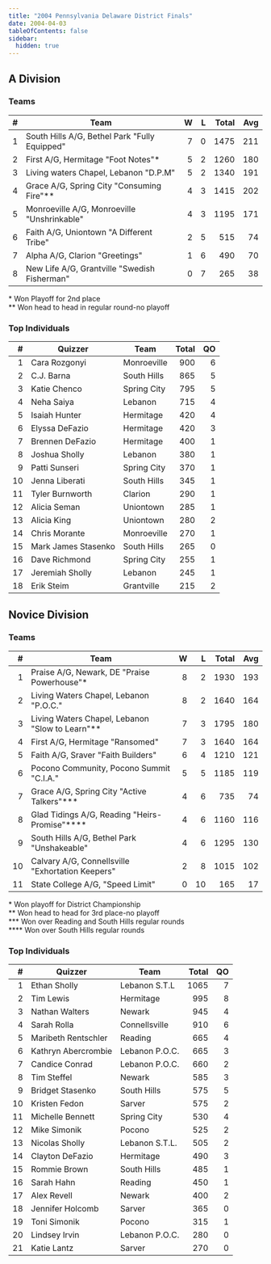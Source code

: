 ```yaml
---
title: "2004 Pennsylvania Delaware District Finals"
date: 2004-04-03
tableOfContents: false
sidebar:
  hidden: true
---
```


## A Division

### Teams

|    # | Team                                          |    W |    L | Total |  Avg |
| ---: | --------------------------------------------- | ---: | ---: | ----: | ---: |
|    1 | South Hills A/G, Bethel Park "Fully Equipped" |    7 |    0 |  1475 |  211 |
|    2 | First A/G, Hermitage "Foot Notes"*            |    5 |    2 |  1260 |  180 |
|    3 | Living waters Chapel, Lebanon "D.P.M"         |    5 |    2 |  1340 |  191 |
|    4 | Grace A/G, Spring City "Consuming Fire"**     |    4 |    3 |  1415 |  202 |
|    5 | Monroeville A/G, Monroeville "Unshrinkable"   |    4 |    3 |  1195 |  171 |
|    6 | Faith A/G, Uniontown "A Different Tribe"      |    2 |    5 |   515 |   74 |
|    7 | Alpha A/G, Clarion "Greetings"                |    1 |    6 |   490 |   70 |
|    8 | New Life A/G, Grantville "Swedish Fisherman"  |    0 |    7 |   265 |   38 |

\* Won Playoff for 2nd place\
\*\* Won head to head in regular round-no playoff

### Top Individuals

|    # | Quizzer             | Team        | Total |   QO |
| ---: | ------------------- | ----------- | ----: | ---: |
|    1 | Cara Rozgonyi       | Monroeville |   900 |    6 |
|    2 | C.J. Barna          | South Hills |   865 |    5 |
|    3 | Katie Chenco        | Spring City |   795 |    5 |
|    4 | Neha Saiya          | Lebanon     |   715 |    4 |
|    5 | Isaiah Hunter       | Hermitage   |   420 |    4 |
|    6 | Elyssa DeFazio      | Hermitage   |   420 |    3 |
|    7 | Brennen DeFazio     | Hermitage   |   400 |    1 |
|    8 | Joshua Sholly       | Lebanon     |   380 |    1 |
|    9 | Patti Sunseri       | Spring City |   370 |    1 |
|   10 | Jenna Liberati      | South Hills |   345 |    1 |
|   11 | Tyler Burnworth     | Clarion     |   290 |    1 |
|   12 | Alicia Seman        | Uniontown   |   285 |    1 |
|   13 | Alicia King         | Uniontown   |   280 |    2 |
|   14 | Chris Morante       | Monroeville |   270 |    1 |
|   15 | Mark James Stasenko | South Hills |   265 |    0 |
|   16 | Dave Richmond       | Spring City |   255 |    1 |
|   17 | Jeremiah Sholly     | Lebanon     |   245 |    1 |
|   18 | Erik Steim          | Grantville  |   215 |    2 |

## Novice Division

### Teams

|    # | Team                                             |    W |    L | Total |  Avg |
| ---: | ------------------------------------------------ | ---: | ---: | ----: | ---: |
|    1 | Praise A/G, Newark, DE "Praise Powerhouse"*      |    8 |    2 |  1930 |  193 |
|    2 | Living Waters Chapel, Lebanon "P.O.C."           |    8 |    2 |  1640 |  164 |
|    3 | Living Waters Chapel, Lebanon "Slow to Learn"**  |    7 |    3 |  1795 |  180 |
|    4 | First A/G, Hermitage "Ransomed"                  |    7 |    3 |  1640 |  164 |
|    5 | Faith A/G, Sraver "Faith Builders"               |    6 |    4 |  1210 |  121 |
|    6 | Pocono Community, Pocono Summit "C.I.A."         |    5 |    5 |  1185 |  119 |
|    7 | Grace A/G, Spring City "Active Talkers"***       |    4 |    6 |   735 |   74 |
|    8 | Glad Tidings A/G, Reading "Heirs-Promise"****    |    4 |    6 |  1160 |  116 |
|    9 | South Hills A/G, Bethel Park "Unshakeable"       |    4 |    6 |  1295 |  130 |
|   10 | Calvary A/G, Connellsville "Exhortation Keepers" |    2 |    8 |  1015 |  102 |
|   11 | State College A/G, "Speed Limit"                 |    0 |   10 |   165 |   17 |

\* Won playoff for District Championship\
\*\* Won head to head for 3rd place-no playoff\
\*\*\*  Won over Reading and South Hills regular rounds\
\*\*\*\* Won over South Hills regular rounds

### Top Individuals

|    # | Quizzer             | Team           | Total |   QO |
| ---: | ------------------- | -------------- | ----: | ---: |
|    1 | Ethan Sholly        | Lebanon S.T.L  |  1065 |    7 |
|    2 | Tim Lewis           | Hermitage      |   995 |    8 |
|    3 | Nathan Walters      | Newark         |   945 |    4 |
|    4 | Sarah Rolla         | Connellsville  |   910 |    6 |
|    5 | Maribeth Rentschler | Reading        |   665 |    4 |
|    6 | Kathryn Abercrombie | Lebanon P.O.C. |   665 |    3 |
|    7 | Candice Conrad      | Lebanon P.O.C. |   660 |    2 |
|    8 | Tim Steffel         | Newark         |   585 |    3 |
|    9 | Bridget Stasenko    | South Hills    |   575 |    5 |
|   10 | Kristen Fedon       | Sarver         |   575 |    2 |
|   11 | Michelle Bennett    | Spring City    |   530 |    4 |
|   12 | Mike Simonik        | Pocono         |   525 |    2 |
|   13 | Nicolas Sholly      | Lebanon S.T.L. |   505 |    2 |
|   14 | Clayton DeFazio     | Hermitage      |   490 |    3 |
|   15 | Rommie Brown        | South Hills    |   485 |    1 |
|   16 | Sarah Hahn          | Reading        |   450 |    1 |
|   17 | Alex Revell         | Newark         |   400 |    2 |
|   18 | Jennifer Holcomb    | Sarver         |   365 |    0 |
|   19 | Toni Simonik        | Pocono         |   315 |    1 |
|   20 | Lindsey Irvin       | Lebanon P.O.C. |   280 |    0 |
|   21 | Katie Lantz         | Sarver         |   270 |    0 |


